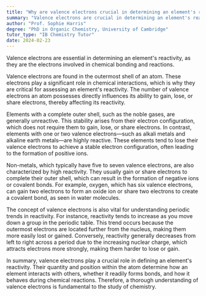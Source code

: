 ```yaml
---
title: "Why are valence electrons crucial in determining an element's reactivity?"
summary: "Valence electrons are crucial in determining an element's reactivity because they participate in chemical bonding and reactions."
author: "Prof. Sophie Harris"
degree: "PhD in Organic Chemistry, University of Cambridge"
tutor_type: "IB Chemistry Tutor"
date: 2024-02-23
---
```


Valence electrons are essential in determining an element's reactivity, as they are the electrons involved in chemical bonding and reactions.

Valence electrons are found in the outermost shell of an atom. These electrons play a significant role in chemical interactions, which is why they are critical for assessing an element's reactivity. The number of valence electrons an atom possesses directly influences its ability to gain, lose, or share electrons, thereby affecting its reactivity.

Elements with a complete outer shell, such as the noble gases, are generally unreactive. This stability arises from their electron configuration, which does not require them to gain, lose, or share electrons. In contrast, elements with one or two valence electrons—such as alkali metals and alkaline earth metals—are highly reactive. These elements tend to lose their valence electrons to achieve a stable electron configuration, often leading to the formation of positive ions.

Non-metals, which typically have five to seven valence electrons, are also characterized by high reactivity. They usually gain or share electrons to complete their outer shell, which can result in the formation of negative ions or covalent bonds. For example, oxygen, which has six valence electrons, can gain two electrons to form an oxide ion or share two electrons to create a covalent bond, as seen in water molecules.

The concept of valence electrons is also vital for understanding periodic trends in reactivity. For instance, reactivity tends to increase as you move down a group in the periodic table. This trend occurs because the outermost electrons are located further from the nucleus, making them more easily lost or gained. Conversely, reactivity generally decreases from left to right across a period due to the increasing nuclear charge, which attracts electrons more strongly, making them harder to lose or gain.

In summary, valence electrons play a crucial role in defining an element's reactivity. Their quantity and position within the atom determine how an element interacts with others, whether it readily forms bonds, and how it behaves during chemical reactions. Therefore, a thorough understanding of valence electrons is fundamental to the study of chemistry.
    